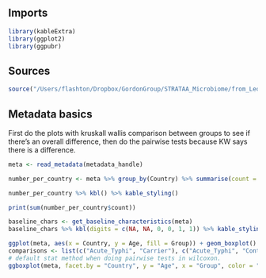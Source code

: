 

## Imports
```r
library(kableExtra)
library(ggplot2)
library(ggpubr)
```


## Sources
```r
source("/Users/flashton/Dropbox/GordonGroup/STRATAA_Microbiome/from_Leo/Leonardos_analysis/bin/core_functions.R")

```





## Metadata basics

First do the plots with kruskall wallis comparison between groups to see if there's an overall difference, then do the pairwise tests because KW says there is a difference.


```r
meta <- read_metadata(metadata_handle)

number_per_country <- meta %>% group_by(Country) %>% summarise(count = n())

number_per_country %>% kbl() %>% kable_styling()

print(sum(number_per_country$count))

baseline_chars <- get_baseline_characteristics(meta)
baseline_chars %>% kbl(digits = c(NA, NA, 0, 0, 1, 1)) %>% kable_styling()

ggplot(meta, aes(x = Country, y = Age, fill = Group)) + geom_boxplot() + stat_compare_means(method = 'kruskal.test', label = "p")
comparisons <- list(c("Acute_Typhi", "Carrier"), c("Acute_Typhi", "Control_HealthySerosurvey"), c("Carrier", "Control_HealthySerosurvey"))
# default stat method when doing pairwise tests in wilcoxon.
ggboxplot(meta, facet.by = "Country", y = "Age", x = "Group", color = "Group") + stat_compare_means(comparisons = comparisons) + rremove("x.text") + rremove("xlab") + rremove("x.ticks") # +rotate_x_text(angle = 45)

```